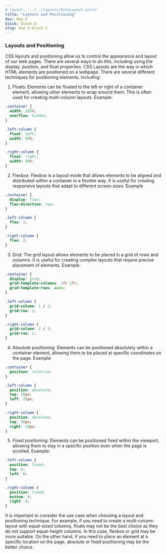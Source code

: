 ```yaml
---
# layout: '../../layouts/NoteLayout.astro'
title: "Layouts and Positioning"
day: day-2
block: block-3
slug: day-2-block-3
---
```


### Layouts and Positioning

CSS layouts and positioning allow us to control the appearance and layout of our web pages. 
There are several ways to do this, including using the display, position, and float properties.
CSS Layouts are the way in which HTML elements are positioned on a webpage. There are several different techniques for positioning elements, including:

1. Floats: Elements can be floated to the left or right of a container element, allowing other elements to wrap around them. This is often used for creating multi-column layouts.
Example:

```css
.container {
  width: 100%;
  overflow: hidden;
}

.left-column {
  float: left;
  width: 60%;
}

.right-column {
  float: right;
  width: 40%;
}

```

2. Flexbox: Flexbox is a layout mode that allows elements to be aligned and distributed within a container in a flexible way. It is useful for creating responsive layouts that adapt to different screen sizes.
Example

```css
.container {
  display: flex;
  flex-direction: row;
}

.left-column {
  flex: 1;
}

.right-column {
  flex: 2;
}

```

3. Grid: The grid layout allows elements to be placed in a grid of rows and columns. It is useful for creating complex layouts that require precise placement of elements.
Example:

```css
.container {
  display: grid;
  grid-template-columns: 1fr 2fr;
  grid-template-rows: auto;
}

.left-column {
  grid-column: 1 / 2;
  grid-row: 1;
}

.right-column {
  grid-column: 2 / 3;
  grid-row: 1;
}

```

4. Absolute positioning: Elements can be positioned absolutely within a container element, allowing them to be placed at specific coordinates on the page.
Example:

```css
.container {
  position: relative;
}

.left-column {
  position: absolute;
  top: 10px;
  left: 20px;
}

.right-column {
  position: absolute;
  top: 50px;
  right: 20px;
}

```

5. Fixed positioning: Elements can be positioned fixed within the viewport, allowing them to stay in a specific position even when the page is scrolled.
Example:

```css
.left-column {
  position: fixed;
  top: 0;
  left: 0;
}

.right-column {
  position: fixed;
  bottom: 0;
  right: 0;
}

```

It is important to consider the use case when choosing a layout and positioning technique. For example, if you need to create a multi-column layout with equal-sized columns, floats may not be the best choice as they do not support equal-height columns. In this case, flexbox or grid may be more suitable. On the other hand, if you need to place an element at a specific location on the page, absolute or fixed positioning may be the better choice.

